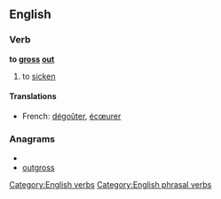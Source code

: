 ==English==
{{wikipedia}}

===Verb===
'''to [[gross]] [[out]]'''

# to [[sicken]]

====Translations====
{{trans-top|to sicken}}
* French: [[dégoûter]], [[écœurer]]
{{trans-bottom}}

===Anagrams===
* {{alphagram|goorsstu}}
* [[outgross#English|outgross]]

[[Category:English verbs]]
[[Category:English phrasal verbs]]